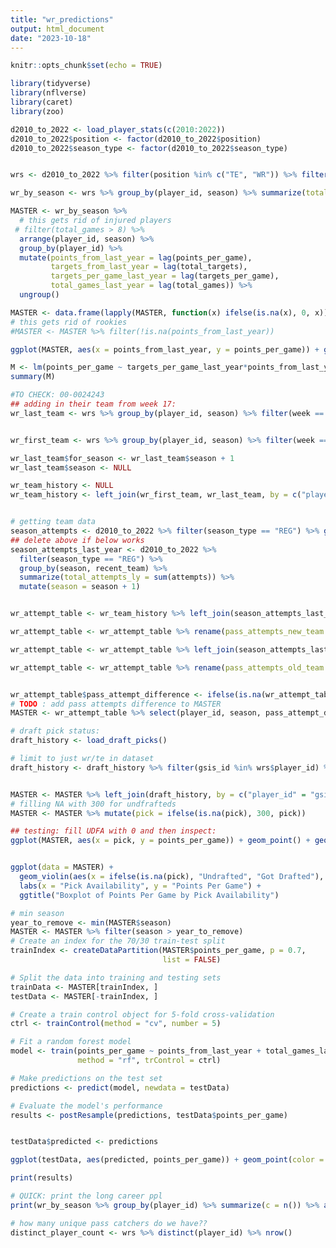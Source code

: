 ```yaml
---
title: "wr_predictions"
output: html_document
date: "2023-10-18"
---
```


```r
knitr::opts_chunk$set(echo = TRUE)
```


```r
library(tidyverse)
library(nflverse)
library(caret)
library(zoo)
```


```r
d2010_to_2022 <- load_player_stats(c(2010:2022))
d2010_to_2022$position <- factor(d2010_to_2022$position)
d2010_to_2022$season_type <- factor(d2010_to_2022$season_type)


wrs <- d2010_to_2022 %>% filter(position %in% c("TE", "WR")) %>% filter(season_type == "REG") %>% select(player_id, player_name, recent_team, season, week, receptions, targets, receiving_yards, receiving_tds, receiving_fumbles_lost, receiving_air_yards, receiving_yards_after_catch, target_share, fantasy_points_ppr)

wr_by_season <- wrs %>% group_by(player_id, season) %>% summarize(total_pts = sum(fantasy_points_ppr), total_games = n(), points_per_game = total_pts / total_games, total_targets = sum(targets), targets_per_game = total_targets / total_games)

```


```r

MASTER <- wr_by_season %>%
  # this gets rid of injured players
 # filter(total_games > 8) %>% 
  arrange(player_id, season) %>%
  group_by(player_id) %>%
  mutate(points_from_last_year = lag(points_per_game),
         targets_from_last_year = lag(total_targets),
         targets_per_game_last_year = lag(targets_per_game),
         total_games_last_year = lag(total_games)) %>%
  ungroup()

MASTER <- data.frame(lapply(MASTER, function(x) ifelse(is.na(x), 0, x)))
# this gets rid of rookies
#MASTER <- MASTER %>% filter(!is.na(points_from_last_year))

ggplot(MASTER, aes(x = points_from_last_year, y = points_per_game)) + geom_point() + geom_smooth(method = "lm", se = F)

M <- lm(points_per_game ~ targets_per_game_last_year*points_from_last_year+total_games, data = MASTER)
summary(M)

```


```r

#TO CHECK: 00-0024243
## adding in their team from week 17:
wr_last_team <- wrs %>% group_by(player_id, season) %>% filter(week == max(week)) %>% mutate(last_team_last_year = recent_team) %>% select(player_id, season, last_team_last_year) %>% arrange(player_id, season)


wr_first_team <- wrs %>% group_by(player_id, season) %>% filter(week == min(week)) %>% mutate(starting_team = recent_team) %>% select(player_id, season, starting_team)

wr_last_team$for_season <- wr_last_team$season + 1
wr_last_team$season <- NULL

wr_team_history <- NULL
wr_team_history <- left_join(wr_first_team, wr_last_team, by = c("player_id", c("season" = "for_season")))


# getting team data
season_attempts <- d2010_to_2022 %>% filter(season_type == "REG") %>% group_by(season, recent_team) %>% summarize(total_attempts = sum(attempts))
## delete above if below works
season_attempts_last_year <- d2010_to_2022 %>%
  filter(season_type == "REG") %>%
  group_by(season, recent_team) %>%
  summarize(total_attempts_ly = sum(attempts)) %>%
  mutate(season = season + 1)


wr_attempt_table <- wr_team_history %>% left_join(season_attempts_last_year, by = c("season", c("starting_team" = "recent_team")))

wr_attempt_table <- wr_attempt_table %>% rename(pass_attempts_new_team = total_attempts_ly)

wr_attempt_table <- wr_attempt_table %>% left_join(season_attempts_last_year, by = c("season", c("last_team_last_year" = "recent_team")))

wr_attempt_table <- wr_attempt_table %>% rename(pass_attempts_old_team = total_attempts_ly) %>% mutate(pass_attempt_difference = pass_attempts_new_team - pass_attempts_old_team)


wr_attempt_table$pass_attempt_difference <- ifelse(is.na(wr_attempt_table$pass_attempt_difference), 0, wr_attempt_table$pass_attempt_difference)
# TODO : add pass attempts difference to MASTER
MASTER <- wr_attempt_table %>% select(player_id, season, pass_attempt_difference) %>% right_join(MASTER, by = c("player_id", "season"))


```


```r
# draft pick status:
draft_history <- load_draft_picks()

# limit to just wr/te in dataset
draft_history <- draft_history %>% filter(gsis_id %in% wrs$player_id) %>% select(round, pick, gsis_id)


MASTER <- MASTER %>% left_join(draft_history, by = c("player_id" = "gsis_id"))
# filling NA with 300 for undfrafteds
MASTER <- MASTER %>% mutate(pick = ifelse(is.na(pick), 300, pick))

## testing: fill UDFA with 0 and then inspect:
ggplot(MASTER, aes(x = pick, y = points_per_game)) + geom_point() + geom_smooth(method = "lm", se = F)


ggplot(data = MASTER) +
  geom_violin(aes(x = ifelse(is.na(pick), "Undrafted", "Got Drafted"), y = points_per_game)) +
  labs(x = "Pick Availability", y = "Points Per Game") +
  ggtitle("Boxplot of Points Per Game by Pick Availability")
```



```r
# min season
year_to_remove <- min(MASTER$season)
MASTER <- MASTER %>% filter(season > year_to_remove)
# Create an index for the 70/30 train-test split
trainIndex <- createDataPartition(MASTER$points_per_game, p = 0.7, 
                                  list = FALSE)

# Split the data into training and testing sets
trainData <- MASTER[trainIndex, ]
testData <- MASTER[-trainIndex, ]

# Create a train control object for 5-fold cross-validation
ctrl <- trainControl(method = "cv", number = 5)

# Fit a random forest model
model <- train(points_per_game ~ points_from_last_year + total_games_last_year + pick + pass_attempt_difference, data = trainData, 
               method = "rf", trControl = ctrl)

# Make predictions on the test set
predictions <- predict(model, newdata = testData)

# Evaluate the model's performance
results <- postResample(predictions, testData$points_per_game)


testData$predicted <- predictions

ggplot(testData, aes(predicted, points_per_game)) + geom_point(color = "blue") + geom_abline(intercept = 0, slope = 1, color = "red", linewidth = 1.5) + labs(title = "predicted PPG vs Actual\nred line is PERFECT prediction", y = "actual PPG", x = "PREDICTED PPG")

print(results)

```

```r
# QUICK: print the long career ppl
print(wr_by_season %>% group_by(player_id) %>% summarize(c = n()) %>% arrange(desc(c)))

# how many unique pass catchers do we have??
distinct_player_count <- wrs %>% distinct(player_id) %>% nrow()

```

